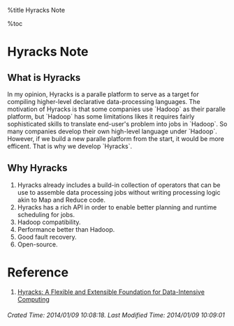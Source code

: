 %title Hyracks Note 

%toc

= Hyracks Note =

== What is Hyracks ==

In my opinion, Hyracks is a paralle platform to serve as a target for compiling higher-level declarative data-processing languages. The motivation of Hyracks is that some companies use `Hadoop` as their paralle platform, but `Hadoop` has some limitations likes it requires fairly sophisticated skills to translate end-user's problem into jobs in `Hadoop`. So many companies develop their own high-level language under `Hadoop`. However, if we build a new paralle platform from the start, it would be more efficent. That is why we develop `Hyracks`.

== Why Hyracks ==

# Hyracks already includes a build-in collection of operators that can be use to assemble data processing jobs without writing processing logic akin to Map and Reduce code.
# Hyracks has a rich API in order to enable better planning and runtime scheduling for jobs.
# Hadoop compatibility.
# Performance better than Hadoop.
# Good fault recovery.
# Open-source.

= Reference =

# [[http://www.ics.uci.edu/~rares/pub/icde11-borkar.pdf|Hyracks: A Flexible and Extensible Foundation for Data-Intensive Computing]]
<h6 class="timestamp"> Crated Time: 2014/01/09 10:08:18. Last Modified Time: 2014/01/09 10:09:01 </h6>
